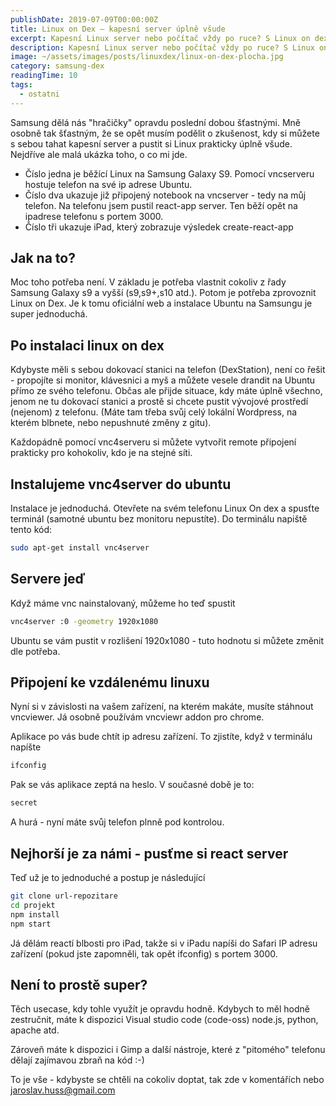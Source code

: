 ```yaml
---
publishDate: 2019-07-09T00:00:00Z
title: Linux on Dex – kapesní server úplně všude
excerpt: Kapesní Linux server nebo počítač vždy po ruce? S Linux on dex je to hračka. V tomto článku se podíváme na to, jak si nainstalovat Linux on Dex a jak jej používat.
description: Kapesní Linux server nebo počítač vždy po ruce? S Linux on dex je to hračka. V tomto článku se podíváme na to, jak si nainstalovat Linux on Dex a jak jej používat.
image: ~/assets/images/posts/linuxdex/linux-on-dex-plocha.jpg
category: samsung-dex
readingTime: 10
tags:
  - ostatni
---
```


Samsung dělá nás "hračičky" opravdu poslední dobou šťastnými. Mně osobně tak šťastným, že se opět musím podělit o zkušenost, kdy si můžete s sebou tahat kapesní server a pustit si Linux prakticky úplně všude. Nejdříve ale malá ukázka toho, o co mi jde.

<Linux2/>

- Číslo jedna je běžící Linux na Samsung Galaxy S9. Pomocí vncserveru hostuje telefon na své ip adrese Ubuntu.
- Číslo dva ukazuje již připojený notebook na vncserver - tedy na můj telefon. Na telefonu jsem pustil react-app server. Ten běží opět na ipadrese telefonu s portem 3000.
- Číslo tři ukazuje iPad, který zobrazuje výsledek create-react-app

## Jak na to?

Moc toho potřeba není. V základu je potřeba vlastnit cokoliv z řady Samsung Galaxy s9 a vyšší (s9,s9+,s10 atd.). Potom je potřeba zprovoznit Linux on Dex. Je k tomu oficiální web a instalace Ubuntu na Samsungu je super jednoduchá.

## Po instalaci linux on dex

Kdybyste měli s sebou dokovací stanici na telefon (DexStation), není co řešit - propojíte si monitor, klávesnici a myš a můžete vesele drandit na Ubuntu přímo ze svého telefonu. Občas ale přijde situace, kdy máte úplně všechno, jenom ne tu dokovací stanici a prostě si chcete pustit vývojové prostředí (nejenom) z telefonu. (Máte tam třeba svůj celý lokální Wordpress, na kterém blbnete, nebo nepushnuté změny z gitu).

Každopádně pomocí vnc4serveru si můžete vytvořit remote připojení prakticky pro kohokoliv, kdo je na stejné síti.

## Instalujeme vnc4server do ubuntu

Instalace je jednoduchá. Otevřete na svém telefonu Linux On dex a spusťte terminál (samotné ubuntu bez monitoru nepustíte). Do terminálu napiště tento kód:


```bash
sudo apt-get install vnc4server
```

## Servere jeď

Když máme vnc nainstalovaný, můžeme ho teď spustit

```bash
vnc4server :0 -geometry 1920x1080
```

Ubuntu se vám pustit v rozlišení 1920x1080 - tuto hodnotu si můžete změnit dle potřeba.

## Připojení ke vzdálenému linuxu

Nyní si v závislosti na vašem zařízení, na kterém makáte, musíte stáhnout vncviewer. Já osobně používám vncviewr addon pro chrome.

<Linux3 />

Aplikace po vás bude chtít ip adresu zařízení. To zjistíte, když v terminálu napíšte
```bash
ifconfig
```
Pak se vás aplikace zeptá na heslo. V současné době je to:
```bash
secret
```
A hurá - nyní máte svůj telefon plnně pod kontrolou.

<Linux1 />

## Nejhorší je za námi - pusťme si react server

Teď už je to jednoduché a postup je následující

```bash
git clone url-repozitare
cd projekt
npm install
npm start
```

Já dělám reactí blbosti pro iPad, takže si v iPadu napíši do Safari IP adresu zařízení (pokud jste zapomněli, tak opět ifconfig) s portem 3000.

## Není to prostě super?

Těch usecase, kdy tohle využít je opravdu hodně. Kdybych to měl hodně zestručnit, máte k dispozici Visual studio code (code-oss) node.js, python, apache atd.

Zároveň máte k dispozici i Gimp a další nástroje, které z "pitomého" telefonu dělají zajímavou zbraň na kód :-)

To je vše - kdybyste se chtěli na cokoliv doptat, tak zde v komentářích nebo jaroslav.huss@gmail.com